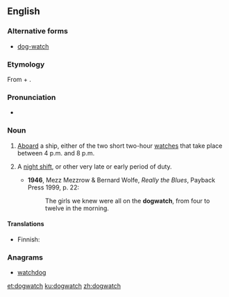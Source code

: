 ==English==
{{wikipedia}}

===Alternative forms===
* [[dog-watch]]

===Etymology===
From {{term|dog}} + {{term|watch}}.

===Pronunciation===
* {{IPA|/ˈdɒɡwɒtʃ/}}

===Noun===
{{en-noun|dogwatches}}

# {{context|nautical|lang=en}} [[aboard|Aboard]] a ship, either of the two short two-hour [[watches]] that take place between 4 p.m. and 8 p.m.
# {{context|by extension|lang=en}} A [[night shift]], or other very late or early period of duty.
#* '''1946''', Mezz Mezzrow & Bernard Wolfe, ''Really the Blues'', Payback Press 1999, p. 22:
#*: The girls we knew were all on the '''dogwatch''', from four to twelve in the morning.

====Translations====
{{trans-top|nautical: short watch}}
* Finnish: {{t-|fi|koiravahti}}
{{trans-mid}}
{{trans-bottom}}

===Anagrams===
* [[watchdog#English|watchdog]]

[[et:dogwatch]]
[[ku:dogwatch]]
[[zh:dogwatch]]